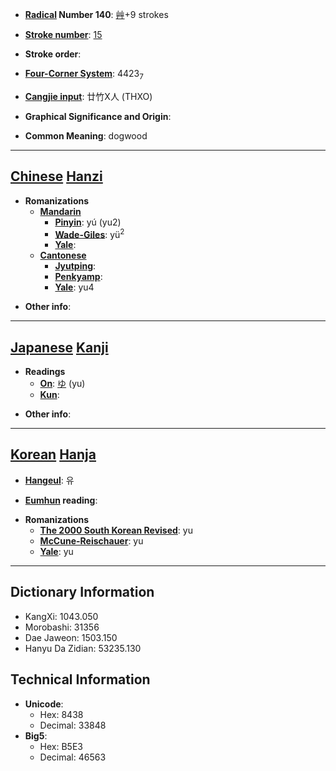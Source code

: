 * '''[[Wiktionary:Chinese radical index| Radical]] Number 140''': [[Wiktionary:Chinese radical index 艸|艸]]+9 strokes

* '''[[Wiktionary:Chinese total strokes index|Stroke number]]''': [[Wiktionary:Chinese total strokes index 15|15]]

* '''Stroke order''': 

* '''[[Wiktionary:Chinese four corner index|Four-Corner System]]''': 4423<sub>7</sub>

* '''[[Wiktionary:Chinese Cangjie index|Cangjie input]]''': 廿竹X人 (THXO)

* '''Graphical Significance and Origin''': 

* '''Common Meaning''': dogwood

----

== [[Chinese]] [[Hanzi]] ==

* '''Romanizations'''
** '''[[Mandarin]]'''
*** '''[[Pinyin]]''': yú (yu2)
*** '''[[Wade-Giles]]''': yü<sup>2</sup>
*** '''[[Yale]]''': 
** '''[[Cantonese]]'''
*** '''[[Jyutping]]''':
*** '''[[Penkyamp]]''': 
*** '''[[Yale]]''': yu4

* '''Other info''': 

----

== [[Japanese]] [[Kanji]] ==

* '''Readings'''
** '''[[On]]''': [[ゆ]] (yu)
** '''[[Kun]]''': 

* '''Other info''':  

----

== [[Korean]] [[Hanja]] ==

* '''[[Hangeul]]''': 유

* '''[[Eumhun]] reading''': 

* '''Romanizations'''
** '''[[The 2000 South Korean Revised Romanization|The 2000 South Korean Revised]]''': yu
** '''[[McCune-Reischauer]]''': yu
** '''[[Yale]]''': yu

----

== Dictionary Information ==

* KangXi: 1043.050
* Morobashi: 31356
* Dae Jaweon: 1503.150
* Hanyu Da Zidian: 53235.130

== Technical Information ==

* '''Unicode''':
** Hex: 8438
** Decimal: 33848
* '''Big5''':
** Hex: B5E3
** Decimal: 46563